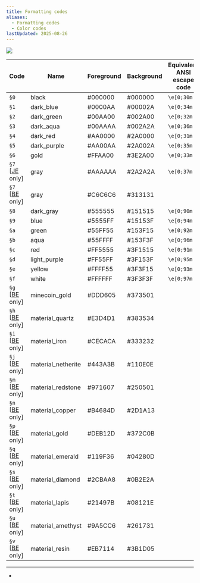 ```yaml
---
title: Formatting codes
aliases:
  - Formatting codes
  - Color codes
lastUpdated: 2025-08-26
---
```



<img
	src="https://minecraft.wiki/images/thumb/ColorsUpdated.png/169px-ColorsUpdated.png?5b460"
	class="bg-[#cccccc] p-3"
/>

| Code                              | Name               | Foreground                                                                             | Background                                                                             | Equivalent ANSI escape code |
| --------------------------------- | ------------------ | -------------------------------------------------------------------------------------- | -------------------------------------------------------------------------------------- | --------------------------- |
| `§0`                              | black              | <span class="inline-block bg-[#000000] -mb-1.5 mr-1 rounded-md size-6"></span> #000000 | <span class="inline-block bg-[#000000] -mb-1.5 mr-1 rounded-md size-6"></span> #000000 | `\e[0;30m`                  |
| `§1`                              | dark_blue          | <span class="inline-block bg-[#0000AA] -mb-1.5 mr-1 rounded-md size-6"></span> #0000AA | <span class="inline-block bg-[#00002A] -mb-1.5 mr-1 rounded-md size-6"></span> #00002A | `\e[0;34m`                  |
| `§2`                              | dark_green         | <span class="inline-block bg-[#00AA00] -mb-1.5 mr-1 rounded-md size-6"></span> #00AA00 | <span class="inline-block bg-[#002A00] -mb-1.5 mr-1 rounded-md size-6"></span> #002A00 | `\e[0;32m`                  |
| `§3`                              | dark_aqua          | <span class="inline-block bg-[#00AAAA] -mb-1.5 mr-1 rounded-md size-6"></span> #00AAAA | <span class="inline-block bg-[#2A0000] -mb-1.5 mr-1 rounded-md size-6"></span> #002A2A | `\e[0;36m`                  |
| `§4`                              | dark_red           | <span class="inline-block bg-[#AA0000] -mb-1.5 mr-1 rounded-md size-6"></span> #AA0000 | <span class="inline-block bg-[#2A0000] -mb-1.5 mr-1 rounded-md size-6"></span> #2A0000 | `\e[0;31m`                  |
| `§5`                              | dark_purple        | <span class="inline-block bg-[#AA00AA] -mb-1.5 mr-1 rounded-md size-6"></span> #AA00AA | <span class="inline-block bg-[#2A002A] -mb-1.5 mr-1 rounded-md size-6"></span> #2A002A | `\e[0;35m`                  |
| `§6`                              | gold               | <span class="inline-block bg-[#FFAA00] -mb-1.5 mr-1 rounded-md size-6"></span> #FFAA00 | <span class="inline-block bg-[#3E2A00] -mb-1.5 mr-1 rounded-md size-6"></span> #3E2A00 | `\e[0;33m`                  |
| `§7` [[JE](/javaedition) only]    | gray               | <span class="inline-block bg-[#AAAAAA] -mb-1.5 mr-1 rounded-md size-6"></span> #AAAAAA | <span class="inline-block bg-[#2A2A2A] -mb-1.5 mr-1 rounded-md size-6"></span> #2A2A2A | `\e[0;37m`                  |
| `§7` [[BE](/bedrockedition) only] | gray               | <span class="inline-block bg-[#C6C6C6] -mb-1.5 mr-1 rounded-md size-6"></span> #C6C6C6 | <span class="inline-block bg-[#313131] -mb-1.5 mr-1 rounded-md size-6"></span> #313131 |                             |
| `§8`                              | dark_gray          | <span class="inline-block bg-[#555555] -mb-1.5 mr-1 rounded-md size-6"></span> #555555 | <span class="inline-block bg-[#151515] -mb-1.5 mr-1 rounded-md size-6"></span> #151515 | `\e[0;90m`                  |
| `§9`                              | blue               | <span class="inline-block bg-[#5555FF] -mb-1.5 mr-1 rounded-md size-6"></span> #5555FF | <span class="inline-block bg-[#15153F] -mb-1.5 mr-1 rounded-md size-6"></span> #15153F | `\e[0;94m`                  |
| `§a`                              | green              | <span class="inline-block bg-[#55FF55] -mb-1.5 mr-1 rounded-md size-6"></span> #55FF55 | <span class="inline-block bg-[#153F15] -mb-1.5 mr-1 rounded-md size-6"></span> #153F15 | `\e[0;92m`                  |
| `§b`                              | aqua               | <span class="inline-block bg-[#55FFFF] -mb-1.5 mr-1 rounded-md size-6"></span> #55FFFF | <span class="inline-block bg-[#153F3F] -mb-1.5 mr-1 rounded-md size-6"></span> #153F3F | `\e[0;96m`                  |
| `§c`                              | red                | <span class="inline-block bg-[#FF5555] -mb-1.5 mr-1 rounded-md size-6"></span> #FF5555 | <span class="inline-block bg-[#3F1515] -mb-1.5 mr-1 rounded-md size-6"></span> #3F1515 | `\e[0;91m`                  |
| `§d`                              | light_purple       | <span class="inline-block bg-[#FF55FF] -mb-1.5 mr-1 rounded-md size-6"></span> #FF55FF | <span class="inline-block bg-[#3F153F] -mb-1.5 mr-1 rounded-md size-6"></span> #3F153F | `\e[0;95m`                  |
| `§e`                              | yellow             | <span class="inline-block bg-[#FFFF55] -mb-1.5 mr-1 rounded-md size-6"></span> #FFFF55 | <span class="inline-block bg-[#3F3F15] -mb-1.5 mr-1 rounded-md size-6"></span> #3F3F15 | `\e[0;93m`                  |
| `§f`                              | white              | <span class="inline-block bg-[#FFFFFF] -mb-1.5 mr-1 rounded-md size-6"></span> #FFFFFF | <span class="inline-block bg-[#3F3F3F] -mb-1.5 mr-1 rounded-md size-6"></span> #3F3F3F | `\e[0;97m`                  |
| `§g` [[BE](/bedrockedition) only] | minecoin_gold      | <span class="inline-block bg-[#DDD605] -mb-1.5 mr-1 rounded-md size-6"></span> #DDD605 | <span class="inline-block bg-[#373501] -mb-1.5 mr-1 rounded-md size-6"></span> #373501 |                             |
| `§h` [[BE](/bedrockedition) only] | material_quartz    | <span class="inline-block bg-[#E3D4D1] -mb-1.5 mr-1 rounded-md size-6"></span> #E3D4D1 | <span class="inline-block bg-[#383534] -mb-1.5 mr-1 rounded-md size-6"></span> #383534 |                             |
| `§i` [[BE](/bedrockedition) only] | material_iron      | <span class="inline-block bg-[#CECACA] -mb-1.5 mr-1 rounded-md size-6"></span> #CECACA | <span class="inline-block bg-[#333232] -mb-1.5 mr-1 rounded-md size-6"></span> #333232 |                             |
| `§j` [[BE](/bedrockedition) only] | material_netherite | <span class="inline-block bg-[#443A3B] -mb-1.5 mr-1 rounded-md size-6"></span> #443A3B | <span class="inline-block bg-[#110E0E] -mb-1.5 mr-1 rounded-md size-6"></span> #110E0E |                             |
| `§m` [[BE](/bedrockedition) only] | material_redstone  | <span class="inline-block bg-[#971607] -mb-1.5 mr-1 rounded-md size-6"></span> #971607 | <span class="inline-block bg-[#250501] -mb-1.5 mr-1 rounded-md size-6"></span> #250501 |                             |
| `§n` [[BE](/bedrockedition) only] | material_copper    | <span class="inline-block bg-[#B4684D] -mb-1.5 mr-1 rounded-md size-6"></span> #B4684D | <span class="inline-block bg-[#2D1A13] -mb-1.5 mr-1 rounded-md size-6"></span> #2D1A13 |                             |
| `§p` [[BE](/bedrockedition) only] | material_gold      | <span class="inline-block bg-[#DEB12D] -mb-1.5 mr-1 rounded-md size-6"></span> #DEB12D | <span class="inline-block bg-[#372C0B] -mb-1.5 mr-1 rounded-md size-6"></span> #372C0B |                             |
| `§q` [[BE](/bedrockedition) only] | material_emerald   | <span class="inline-block bg-[#119F36] -mb-1.5 mr-1 rounded-md size-6"></span> #119F36 | <span class="inline-block bg-[#04280D] -mb-1.5 mr-1 rounded-md size-6"></span> #04280D |                             |
| `§s` [[BE](/bedrockedition) only] | material_diamond   | <span class="inline-block bg-[#2CBAA8] -mb-1.5 mr-1 rounded-md size-6"></span> #2CBAA8 | <span class="inline-block bg-[#0B2E2A] -mb-1.5 mr-1 rounded-md size-6"></span> #0B2E2A |                             |
| `§t` [[BE](/bedrockedition) only] | material_lapis     | <span class="inline-block bg-[#21497B] -mb-1.5 mr-1 rounded-md size-6"></span> #21497B | <span class="inline-block bg-[#08121E] -mb-1.5 mr-1 rounded-md size-6"></span> #08121E |                             |
| `§u` [[BE](/bedrockedition) only] | material_amethyst  | <span class="inline-block bg-[#9A5CC6] -mb-1.5 mr-1 rounded-md size-6"></span> #9A5CC6 | <span class="inline-block bg-[#261731] -mb-1.5 mr-1 rounded-md size-6"></span> #261731 |                             |
| `§v` [[BE](/bedrockedition) only] | material_resin     | <span class="inline-block bg-[#EB7114] -mb-1.5 mr-1 rounded-md size-6"></span> #EB7114 | <span class="inline-block bg-[#3B1D05] -mb-1.5 mr-1 rounded-md size-6"></span> #3B1D05 |                             |

---

- <Wiki src="https://minecraft.wiki/w/Formatting_codes" />
